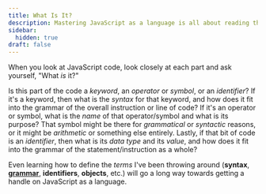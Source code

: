 ```yaml
---
title: What Is It?
description: Mastering JavaScript as a language is all about reading the code and asking, "What is it?"
sidebar:
  hidden: true
draft: false
---
```



When you look at JavaScript code, look closely at each part and ask yourself, "What *is* it?"

Is this part of the code a *keyword*, an *operator* or *symbol*, or an *identifier*? If it's a keyword, then what is the *syntax* for that keyword, and how does it fit into the grammar of the overall instruction or line of code? If it's an operator or symbol, what is the *name* of that operator/symbol and what is its purpose? That symbol might be there for *grammatical* or *syntactic* reasons, or it might be *arithmetic* or something else entirely. Lastly, if that bit of code is an *identifier*, then what is its *data type* and its *value*, and how does it fit into the grammar of the statement/instruction as a whole?

Even learning how to define the *terms* I've been throwing around (**syntax**, [**grammar**](/CPSC-1520/reference/0020/), **identifiers**, **objects**, etc.) will go a long way towards getting a handle on JavaScript as a language.
